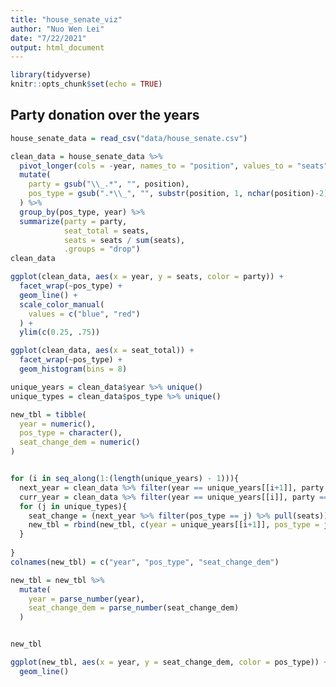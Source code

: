 ```yaml
---
title: "house_senate_viz"
author: "Nuo Wen Lei"
date: "7/22/2021"
output: html_document
---
```


```r
library(tidyverse)
knitr::opts_chunk$set(echo = TRUE)
```

## Party donation over the years


```r
house_senate_data = read_csv("data/house_senate.csv")

clean_data = house_senate_data %>% 
  pivot_longer(cols = -year, names_to = "position", values_to = "seats") %>% 
  mutate(
    party = gsub("\\_.*", "", position),
    pos_type = gsub(".*\\_", "", substr(position, 1, nchar(position)-2))
  ) %>% 
  group_by(pos_type, year) %>% 
  summarize(party = party,
            seat_total = seats,
            seats = seats / sum(seats),
            .groups = "drop")
clean_data
```

```r
ggplot(clean_data, aes(x = year, y = seats, color = party)) + 
  facet_wrap(~pos_type) +
  geom_line() + 
  scale_color_manual(
    values = c("blue", "red")
  ) +
  ylim(c(0.25, .75))
```




```r
ggplot(clean_data, aes(x = seat_total)) +
  facet_wrap(~pos_type) + 
  geom_histogram(bins = 8)
```





```r
unique_years = clean_data$year %>% unique()
unique_types = clean_data$pos_type %>% unique()

new_tbl = tibble(
  year = numeric(),
  pos_type = character(),
  seat_change_dem = numeric()
)


for (i in seq_along(1:(length(unique_years) - 1))){
  next_year = clean_data %>% filter(year == unique_years[[i+1]], party == "democratic")
  curr_year = clean_data %>% filter(year == unique_years[[i]], party == "democratic")
  for (j in unique_types){
    seat_change = (next_year %>% filter(pos_type == j) %>% pull(seats))[[1]] - (curr_year %>% filter(pos_type == j) %>% pull(seats))[[1]]
    new_tbl = rbind(new_tbl, c(year = unique_years[[i+1]], pos_type = j, seat_change_dem = seat_change))
  }
  
}
colnames(new_tbl) = c("year", "pos_type", "seat_change_dem")

new_tbl = new_tbl %>% 
  mutate(
    year = parse_number(year),
    seat_change_dem = parse_number(seat_change_dem)
  )


new_tbl

```


```r
ggplot(new_tbl, aes(x = year, y = seat_change_dem, color = pos_type)) +
  geom_line()
```